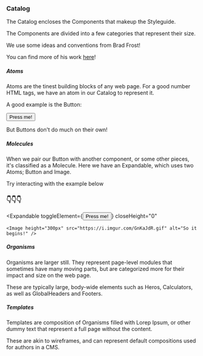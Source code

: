 
<Wrapper size="body">
  <Rhythm>

  ### Catalog

  The Catalog encloses the Components that makeup the Styleguide.

  The Components are divided into a few categories that represent their size.

  We use some ideas and conventions from Brad Frost!

  You can find more of his work [here](http://atomicdesign.bradfrost.com/)!

  ##### Atoms

  Atoms are the tinest building blocks of any web page. For a good number HTML tags, we have an atom
  in our Catalog to represent it.

  A good example is the Button:

  <Button>Press me!</Button>

  But Buttons don't do much on their own!

  ##### Molecules

  When we pair our Button with another component, or some other pieces, it's classified as a Molecule.
  Here we have an Expandable, which uses two Atoms; Button and Image.

  Try interacting with the example below
  ### 👇👇👇

  <Expandable
    toggleElement={<Button>Press me!</Button>}
    closeHeight="0"
  >
    <Image height="300px" src="https://i.imgur.com/GnKaJdR.gif" alt="So it begins!" />
  </Expandable>

  ##### Organisms

  Organisms are larger still. They represent page-level modules that sometimes have many moving parts, but
  are categorized more for their impact and size on the web page.

  These are typically large, body-wide elements such as Heros, Calculators, as well as GlobalHeaders and Footers.

  ##### Templates

  Templates are composition of Organisms filled with Lorep Ipsum, or other dummy text that represent a
  full page without the content.

  These are akin to wireframes, and can represent default compositions used for authors in a CMS.

  </Rhythm>
</Wrapper>